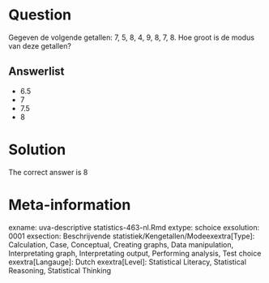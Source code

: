 Question
========

Gegeven de volgende getallen: 7, 5, 8, 4, 9, 8, 7, 8. Hoe groot is de modus van deze getallen? 

Answerlist
----------
* 6.5
* 7
* 7.5
* 8

Solution
========

The correct answer is  8 

Meta-information
================
exname: uva-descriptive statistics-463-nl.Rmd 
extype: schoice 
exsolution: 0001 
exsection: Beschrijvende statistiek/Kengetallen/Modeexextra[Type]: Calculation, Case, Conceptual, Creating graphs, Data manipulation, Interpretating graph, Interpretating output, Performing analysis, Test choice 
exextra[Langauge]: Dutch 
exextra[Level]: Statistical Literacy, Statistical Reasoning, Statistical Thinking 
